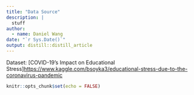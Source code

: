 ```yaml
---
title: "Data Source"
description: |
  stuff
author:
  - name: Daniel Wang
date: "`r Sys.Date()`"
output: distill::distill_article
---
```


Dataset: [COVID-19's Impact on Educational Stress]<https://www.kaggle.com/bsoyka3/educational-stress-due-to-the-coronavirus-pandemic>
```r
knitr::opts_chunk$set(echo = FALSE)
```






